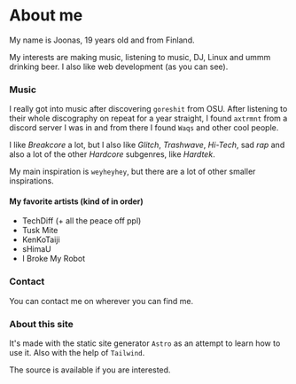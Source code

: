 
# About me

My name is Joonas, 19 years old and from Finland.

My interests are making music, listening to music, DJ, Linux and ummm drinking beer. I also like web development (as you can see).

### Music

I really got into music after discovering `goreshit` from OSU. After listening to their whole discography on repeat for a year straight, I found `axtrmnt` from a discord server I was in and from there I found `Waqs` and other cool people.

I like _Breakcore_ a lot, but I also like _Glitch_, _Trashwave_, _Hi-Tech_, sad _rap_ and also a lot of the other _Hardcore_ subgenres, like _Hardtek_.

My main inspiration is `weyheyhey`, but there are a lot of other smaller inspirations.

#### My favorite artists (kind of in order)

- TechDiff (+ all the peace off ppl)
- Tusk Mite
- KenKoTaiji
- sHimaU
- I Broke My Robot

### Contact

You can contact me on wherever you can find me.

### About this site

It's made with the static site generator `Astro` as an attempt to learn how to use it. Also with the help of `Tailwind`.

The source is available <OutboundLink href="https://github.com/juuunas/nasanoa.org" display="here" /> if you are interested.
